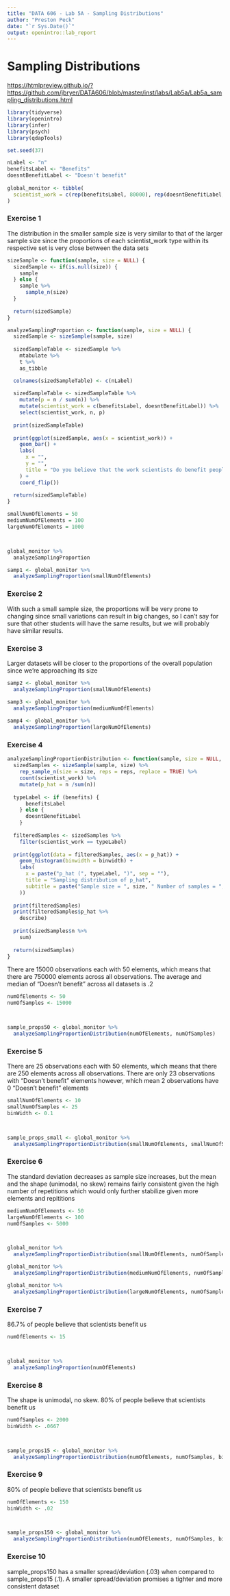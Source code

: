 ```yaml
---
title: "DATA 606 - Lab 5A - Sampling Distributions"
author: "Preston Peck"
date: "`r Sys.Date()`"
output: openintro::lab_report
---
```


# Sampling Distributions

<https://htmlpreview.github.io/?https://github.com/jbryer/DATA606/blob/master/inst/labs/Lab5a/Lab5a_sampling_distributions.html>

```r
library(tidyverse)
library(openintro)
library(infer)
library(psych)
library(qdapTools)
```

```r
set.seed(37)

nLabel <- "n"
benefitsLabel <- "Benefits"
doesntBenefitLabel <- "Doesn't benefit"
  
global_monitor <- tibble(
  scientist_work = c(rep(benefitsLabel, 80000), rep(doesntBenefitLabel, 20000))
)
```

### Exercise 1
The distribution in the smaller sample size is very similar to that of the larger sample size since the proportions of each scientist_work type within its respective set is very close between the data sets
```r
sizeSample <- function(sample, size = NULL) {
  sizedSample <- if(is.null(size)) {
    sample
  } else {
    sample %>%
      sample_n(size)
  }
  
  return(sizedSample)
}

analyzeSamplingProportion <- function(sample, size = NULL) {
  sizedSample <- sizeSample(sample, size)
  
  sizedSampleTable <- sizedSample %>%
    mtabulate %>%
    t %>%
    as_tibble

  colnames(sizedSampleTable) <- c(nLabel)
  
  sizedSampleTable <- sizedSampleTable %>%
    mutate(p = n / sum(n)) %>%
    mutate(scientist_work = c(benefitsLabel, doesntBenefitLabel)) %>%
    select(scientist_work, n, p)
    
  print(sizedSampleTable)
  
  print(ggplot(sizedSample, aes(x = scientist_work)) +
    geom_bar() +
    labs(
      x = "",
      y = "",
      title = "Do you believe that the work scientists do benefit people like you?"
    ) +
    coord_flip())
  
  return(sizedSampleTable)
}
```

```r
smallNumOfElements = 50
mediumNumOfElements = 100
largeNumOfElements = 1000



global_monitor %>%
  analyzeSamplingProportion

samp1 <- global_monitor %>%
  analyzeSamplingProportion(smallNumOfElements)
```

### Exercise 2
With such a small sample size, the proportions will be very prone to changing since small variations can result in big changes, so I can't say for sure that other students will have the same results, but we will probably have similar results.

### Exercise 3
Larger datasets will be closer to the proportions of the overall population since we're approaching its size
```r
samp2 <- global_monitor %>%
  analyzeSamplingProportion(smallNumOfElements)

samp3 <- global_monitor %>%
  analyzeSamplingProportion(mediumNumOfElements)
  
samp4 <- global_monitor %>%
  analyzeSamplingProportion(largeNumOfElements)
```

### Exercise 4
```r
analyzeSamplingProportionDistribution <- function(sample, size = NULL, reps = 1, binwidth = .02, benefits = FALSE) {
  sizedSamples <- sizeSample(sample, size) %>%
    rep_sample_n(size = size, reps = reps, replace = TRUE) %>%
    count(scientist_work) %>%
    mutate(p_hat = n /sum(n))
  
  typeLabel <- if (benefits) { 
      benefitsLabel
    } else {
      doesntBenefitLabel
    }
  
  filteredSamples <- sizedSamples %>%
    filter(scientist_work == typeLabel)
  
  print(ggplot(data = filteredSamples, aes(x = p_hat)) +
    geom_histogram(binwidth = binwidth) +
    labs(
      x = paste("p_hat (", typeLabel, ")", sep = ""),
      title = "Sampling distribution of p_hat",
      subtitle = paste("Sample size = ", size, " Number of samples = ", reps, sep = "")
    ))
  
  print(filteredSamples)
  print(filteredSamples$p_hat %>%
    describe)
  
  print(sizedSamples$n %>%
    sum)
  
  return(sizedSamples)
}
```

There are 15000 observations each with 50 elements, which means that there are 750000 elements across all observations. The average and median of "Doesn't benefit" across all datasets is .2
```r
numOfElements <- 50
numOfSamples <- 15000



sample_props50 <- global_monitor %>%
  analyzeSamplingProportionDistribution(numOfElements, numOfSamples)
```

### Exercise 5
There are 25 observations each with 50 elements, which means that there are 250 elements across all observations. There are only 23 observations with "Doesn't benefit" elements however, which mean 2 observations have 0 "Doesn't benefit" elements
```r
smallNumOfElements <- 10
smallNumOfSamples <- 25
binWidth <- 0.1



sample_props_small <- global_monitor %>%
  analyzeSamplingProportionDistribution(smallNumOfElements, smallNumOfSamples, binWidth)
```

### Exercise 6
The standard deviation decreases as sample size increases, but the mean and the shape (unimodal, no skew) remains fairly consistent given the high number of repetitions which would only further stabilize given more elements and repititions
```r
mediumNumOfElements <- 50
largeNumOfElements <- 100
numOfSamples <- 5000



global_monitor %>%
  analyzeSamplingProportionDistribution(smallNumOfElements, numOfSamples, binWidth)

global_monitor %>%
  analyzeSamplingProportionDistribution(mediumNumOfElements, numOfSamples)

global_monitor %>%
  analyzeSamplingProportionDistribution(largeNumOfElements, numOfSamples)
```

### Exercise 7
86.7% of people believe that scientists benefit us
```r
numOfElements <- 15



global_monitor %>%
  analyzeSamplingProportion(numOfElements)
```

### Exercise 8
The shape is unimodal, no skew. 80% of people believe that scientists benefit us
```r
numOfSamples <- 2000
binWidth <- .0667



sample_props15 <- global_monitor %>%
  analyzeSamplingProportionDistribution(numOfElements, numOfSamples, binWidth, TRUE)
```

### Exercise 9
80% of people believe that scientists benefit us
```r
numOfElements <- 150
binWidth <- .02



sample_props150 <- global_monitor %>%
  analyzeSamplingProportionDistribution(numOfElements, numOfSamples, binWidth, TRUE)
```

### Exercise 10
sample_props150 has a smaller spread/deviation (.03) when compared to sample_props15 (.1). A smaller spread/deviation promises a tighter and more consistent dataset